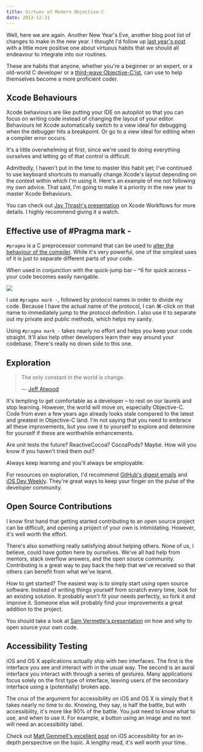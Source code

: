 ```yaml
---
title: Virtues of Modern Objective-C
date: 2013-12-31
---
```



Well, here we are again. Another New Year's Eve, another blog post list of changes to make in the new year. I thought I'd follow up [last year's post](/blog/seven-deadly-sins-of-modern-objective-c) with a little more positive one about virtuous habits that we should all endeavour to integrate into our routines.

These are habits that anyone, whether you're a beginner or an expert, or a old-world C developer or a [third-wave Objective-C'ist](https://speakerdeck.com/mattt/third-wave-objective-c), can use to help themselves become a more proficient coder.

## Xcode Behaviours

Xcode behaviours are like putting your IDE on autopilot so that you can focus on writing code instead of changing the layout of your editor. Behaviours let Xcode automatically switch to a view ideal for debugging when the debugger hits a breakpoint. Or go to a view ideal for editing when a compiler error occurs.

It's a little overwhelming at first, since we're used to doing everything ourselves and letting go of that control is difficult.

Admittedly, I haven't put in the time to master this habit yet; I've continued to use keyboard shortcuts to manually change Xcode's layout depending on the context within which I'm using it. Here's an example of me not following my own advice. That said, I'm going to make it a priority in the new year to master Xcode Behaviours.

You can check out [Jay Thrash's presentation](http://cocoaheads.tv/taming-xcode-by-jay-thrash/) on Xcode Workflows for more details. I highly recommend giving it a watch.

## Effective use of #Pragma mark -

`#pragma` is a C preprocessor command that can be used to [alter the behaviour of the compiler](http://nshipster.com/pragma/). While it's very powerful, one of the simplest uses of it is just to separate different parts of your code.

When used in conjunction with the quick-jump bar – ^6 for quick access – your code becomes easily navigable.

 ![](./1B00FA080CBA4A13896F817ECDBF0BAA.png)

I use `#pragma mark -`, followed by protocol names in order to divide my code. Because I have the actual name of the protocol, I can ⌘-click on that name to immediately jump to the protocol definition. I also use it to separate out my private and public methods, which helps my sanity.

Using `#pragma mark -` takes nearly no effort and helps you keep your code straight. It'll also help other developers learn their way around your codebase. There's really no down side to this one.

## Exploration
> The only constant in the world is change.
> 
> — [Jeff Atwood](http://www.codinghorror.com/blog/2006/05/the-ten-commandments-of-egoless-programming.html)

It's tempting to get comfortable as a developer –&nbsp;to rest on our laurels and stop learning. However, the world will move on, especially Objective-C. Code from even a few years ago already looks stale compared to the latest and greatest in Objective-C land. I'm not saying that you need to embrace all these improvements, but you owe it to yourself to explore and determine for yourself if these are worthwhile enhancements.

Are unit tests the future? ReactiveCocoa? CocoaPods? Maybe. How will you know if you haven't tried them out?

Always keep learning and you'll always be employable.

For resources on exploration, I'd recommend [GitHub's digest emails](https://github.com/explore/subscribe) and [iOS Dev Weekly](http://iosdevweekly.com). They're great ways to keep your finger on the pulse of the developer community.

## Open Source Contributions

I know first hand that getting started contributing to an open source project can be difficult, and opening a project of your own is intimidating. However, it's well worth the effort.

There's also something really satisfying about helping others. None of us, I believe, could have gotten here by ourselves. We've all had help from mentors, stack overflow answers, and the open source community. Contributing is a great way to pay back the help that we've received so that others can benefit from what we've learnt.

How to get started? The easiest way is to simply start _using_ open source software. Instead of writing things yourself from scratch every time, look for an existing solution. It probably won't fit your needs perfectly, so fork it and improve it. Someone else will probably find your improvements a great addition to the project.

You should take a look at [Sam Vermette's presentation](http://cocoaheadsmtl.s3.amazonaws.com/Open-Source.pdf) on how and why to open source your own code.

## Accessibility Testing

iOS and OS X applications actually ship with two interfaces. The first is the interface you see and interact with in the usual way. The second is an aural interface you interact with through a series of gestures. Many applications focus solely on the first type of interface, leaving users of the secondary interface using a (potentially) broken app.

The crux of the argument for accessibility on iOS and OS X is simply that it takes nearly no time to do. Knowing, they say, is half the battle, but with accessibility, it's more like 90% of the battle. You just need to know what to use, and when to use it. For example, a button using an image and no text will need an accessibility label.

Check out [Matt Gemmell's excellent post](http://mattgemmell.com/accessibility-for-iphone-and-ipad-apps/) on iOS accessibility for an in-depth perspective on the topic. A lengthy read, it's well worth your time.


  